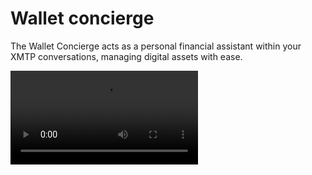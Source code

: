 
# Wallet concierge

The Wallet Concierge acts as a personal financial assistant within your XMTP conversations, managing digital assets with ease.

<Video src="/concierge.mp4" />

> As seen in the tweet below [here](https://x.com/xmtp_/status/1867254407819415653)

## Balance

Simply ask the concierge to check your balance, and it will provide you with the current amount in your wallet. For example, you can say:

```plaintext
Hey, check my balance.
```

The concierge will respond with your current balance.

```typescript
// Balance checking implementation
if (skill === "balance") {
  const { balance } = await walletService.checkBalance(sender.address);
  await context.send(`Your agent wallet has a balance of $${balance}`);
}
```

## Fund

You can request to add funds to your wallet. If you try to exceed the maximum limit, the concierge will notify you. For instance, you might say:

```plaintext
Can you add 5 USDC to my wallet?
```

The concierge will handle the transaction.

```typescript
// Funding logic
async function fund(context: Context, amount: number) {
  if (Number(balance) === 10) {
    await context.dm("You have maxed out your funds. Max 10 USDC.");
    return false;
  }

  let onRampURL = await walletService.onRampURL(
    amount,
    walletData.agent_address,
  );
  await context.framekit.requestPayment(
    walletData.agent_address,
    amount,
    "USDC",
    onRamp ? onRampURL : undefined,
  );
}
```

## Transfers

You can instruct the concierge to transfer funds to another user. If your balance is insufficient, it will inform you. For example, you might say:

```plaintext
Please send 5 USDC to @username.
```

The concierge will execute the transfer.

```typescript
// Transfer implementation
if (skill === "transfer") {
  const { balance } = await walletService.checkBalance(sender.address);
  if (balance === 0) {
    await context.reply("You have no funds to transfer.");
    return;
  }

  await context.send(
    `Transferring ${amount} USDC to ${recipient?.preferredName}`,
  );
  const tx = await walletService.transfer(
    sender.address,
    recipient?.address as string,
    amount,
  );

  // Smart notifications
  await notifyUser(context, sender.address, recipient?.address, tx, amount);
}
```

## Swaps

You can instruct the concierge to swap tokens from one type to another. For example, you might say:

```plaintext
Please swap 0.1 ETH to USDC.
```

The concierge will execute the swap.

```typescript
// Swap implementation
if (skill === "swap") {
  await walletService.swap(sender.address, fromToken, toToken, amount);
  await context.send("Swap completed");
  return;
}
```

## Notifications

After a transaction, the concierge will notify you with a receipt and update your balance. It will also inform the recipient if they are on XMTP. For example, after sending funds, you will receive a message confirming the transaction and your new balance.

```typescript
async function notifyUser(
  context: Context,
  fromAddress: string,
  toAddress: string,
  transaction: any,
  amount: number,
) {
  // Send receipt
  await context.dm(`Transfer completed successfully`);
  await context.framekit.sendReceipt(
    `https://basescan.org/tx/${transaction.txHash}`,
  );

  // Update balance info
  let newBalance = (Number(balance) - amount).toFixed(2);
  await context.dm(
    `Your balance was deducted by $${amount}. Now is $${newBalance}.`,
  );

  // Notify recipient if on XMTP
  const { v2, v3 } = await isOnXMTP(toAddress);
  if (v2 || v3) {
    await context.sendTo(
      `${userInfo?.preferredName} just sent you $${amount}`,
      [toAddress],
    );
  }
}
```
